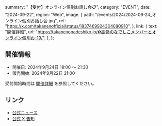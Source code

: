   summary: "【受付】オンライン個別お話し会📋",
  category: "EVENT",
  date: "2024-09-22",
  region: "Web",
  image: {
    path: "/events/2024/2024-09-24_オンライン個別お話し会.jpg",
    ref: "https://x.com/takanenofficial/status/1837469924304080910",
  },
  link: {
    text: "開催詳細",
    url: "https://takanenonadeshiko.jp/✿高嶺のなでしこメンバーとオンライン個別お-19/",
  },
};

## 開催情報

- 開催日: 2024年9月24日 18:00 〜 21:30
- 販売開始: 2024年9月22日 21:00

受付開始時間は [開催詳細](https://takanenonadeshiko.jp/✿高嶺のなでしこメンバーとオンライン個別お-19/) を参照してください。

## リンク

- [公式ニュース](https://takanenonadeshiko.jp/✿高嶺のなでしこメンバーとオンライン個別お-19/)
- [公式 X 告知](https://x.com/takanenofficial/status/1837469924304080910)
